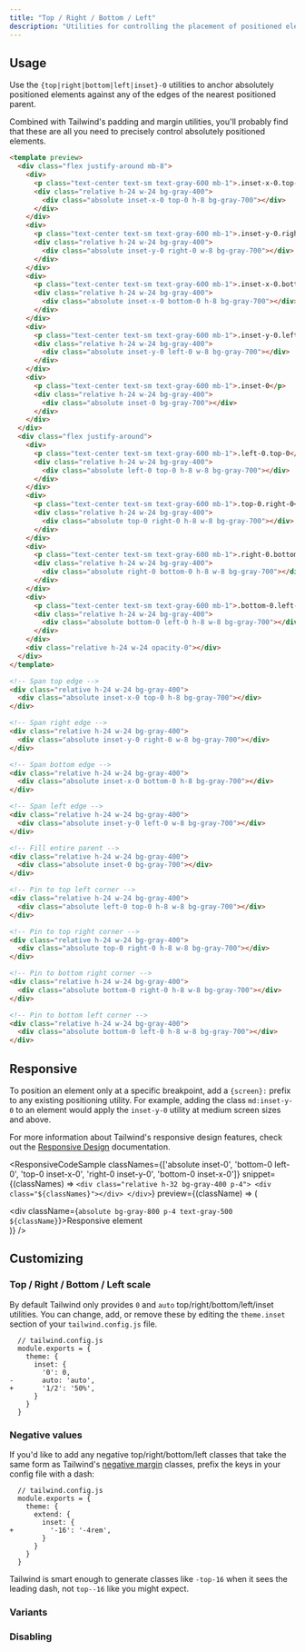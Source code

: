 ```yaml
---
title: "Top / Right / Bottom / Left"
description: "Utilities for controlling the placement of positioned elements."
---
```




## Usage

Use the `{top|right|bottom|left|inset}-0` utilities to anchor absolutely positioned elements against any of the edges of the nearest positioned parent.

Combined with Tailwind's padding and margin utilities, you'll probably find that these are all you need to precisely control absolutely positioned elements.

```html
<template preview>
  <div class="flex justify-around mb-8">
    <div>
      <p class="text-center text-sm text-gray-600 mb-1">.inset-x-0.top-0</p>
      <div class="relative h-24 w-24 bg-gray-400">
        <div class="absolute inset-x-0 top-0 h-8 bg-gray-700"></div>
      </div>
    </div>
    <div>
      <p class="text-center text-sm text-gray-600 mb-1">.inset-y-0.right-0</p>
      <div class="relative h-24 w-24 bg-gray-400">
        <div class="absolute inset-y-0 right-0 w-8 bg-gray-700"></div>
      </div>
    </div>
    <div>
      <p class="text-center text-sm text-gray-600 mb-1">.inset-x-0.bottom-0</p>
      <div class="relative h-24 w-24 bg-gray-400">
        <div class="absolute inset-x-0 bottom-0 h-8 bg-gray-700"></div>
      </div>
    </div>
    <div>
      <p class="text-center text-sm text-gray-600 mb-1">.inset-y-0.left-0</p>
      <div class="relative h-24 w-24 bg-gray-400">
        <div class="absolute inset-y-0 left-0 w-8 bg-gray-700"></div>
      </div>
    </div>
    <div>
      <p class="text-center text-sm text-gray-600 mb-1">.inset-0</p>
      <div class="relative h-24 w-24 bg-gray-400">
        <div class="absolute inset-0 bg-gray-700"></div>
      </div>
    </div>
  </div>
  <div class="flex justify-around">
    <div>
      <p class="text-center text-sm text-gray-600 mb-1">.left-0.top-0</p>
      <div class="relative h-24 w-24 bg-gray-400">
        <div class="absolute left-0 top-0 h-8 w-8 bg-gray-700"></div>
      </div>
    </div>
    <div>
      <p class="text-center text-sm text-gray-600 mb-1">.top-0.right-0</p>
      <div class="relative h-24 w-24 bg-gray-400">
        <div class="absolute top-0 right-0 h-8 w-8 bg-gray-700"></div>
      </div>
    </div>
    <div>
      <p class="text-center text-sm text-gray-600 mb-1">.right-0.bottom-0</p>
      <div class="relative h-24 w-24 bg-gray-400">
        <div class="absolute right-0 bottom-0 h-8 w-8 bg-gray-700"></div>
      </div>
    </div>
    <div>
      <p class="text-center text-sm text-gray-600 mb-1">.bottom-0.left-0</p>
      <div class="relative h-24 w-24 bg-gray-400">
        <div class="absolute bottom-0 left-0 h-8 w-8 bg-gray-700"></div>
      </div>
    </div>
    <div class="relative h-24 w-24 opacity-0"></div>
  </div>
</template>

<!-- Span top edge -->
<div class="relative h-24 w-24 bg-gray-400">
  <div class="absolute inset-x-0 top-0 h-8 bg-gray-700"></div>
</div>

<!-- Span right edge -->
<div class="relative h-24 w-24 bg-gray-400">
  <div class="absolute inset-y-0 right-0 w-8 bg-gray-700"></div>
</div>

<!-- Span bottom edge -->
<div class="relative h-24 w-24 bg-gray-400">
  <div class="absolute inset-x-0 bottom-0 h-8 bg-gray-700"></div>
</div>

<!-- Span left edge -->
<div class="relative h-24 w-24 bg-gray-400">
  <div class="absolute inset-y-0 left-0 w-8 bg-gray-700"></div>
</div>

<!-- Fill entire parent -->
<div class="relative h-24 w-24 bg-gray-400">
  <div class="absolute inset-0 bg-gray-700"></div>
</div>

<!-- Pin to top left corner -->
<div class="relative h-24 w-24 bg-gray-400">
  <div class="absolute left-0 top-0 h-8 w-8 bg-gray-700"></div>
</div>

<!-- Pin to top right corner -->
<div class="relative h-24 w-24 bg-gray-400">
  <div class="absolute top-0 right-0 h-8 w-8 bg-gray-700"></div>
</div>

<!-- Pin to bottom right corner -->
<div class="relative h-24 w-24 bg-gray-400">
  <div class="absolute bottom-0 right-0 h-8 w-8 bg-gray-700"></div>
</div>

<!-- Pin to bottom left corner -->
<div class="relative h-24 w-24 bg-gray-400">
  <div class="absolute bottom-0 left-0 h-8 w-8 bg-gray-700"></div>
</div>
```

## Responsive

To position an element only at a specific breakpoint, add a `{screen}:` prefix to any existing positioning utility. For example, adding the class `md:inset-y-0` to an element would apply the `inset-y-0` utility at medium screen sizes and above.

For more information about Tailwind's responsive design features, check out the [Responsive Design](/docs/responsive-design) documentation.

<ResponsiveCodeSample
  classNames={['absolute inset-0', 'bottom-0 left-0', 'top-0 inset-x-0', 'right-0 inset-y-0', 'bottom-0 inset-x-0']}
  snippet={(classNames) => `
    <div class="relative h-32 bg-gray-400 p-4">
      <div class="${classNames}"></div>
    </div>
  `}
  preview={(className) => (
    <div className="relative h-32 bg-gray-400 p-4">
      <div className={`absolute bg-gray-800 p-4 text-gray-500 ${className}`}>Responsive element</div>
    </div>
  )}
/>

## Customizing

### Top / Right / Bottom / Left scale

By default Tailwind only provides `0` and `auto` top/right/bottom/left/inset utilities. You can change, add, or remove these by editing the `theme.inset` section of your `tailwind.config.js` file.

```diff-js
  // tailwind.config.js
  module.exports = {
    theme: {
      inset: {
        '0': 0,
-       auto: 'auto',
+       '1/2': '50%',
      }
    }
  }
```

### Negative values

If you'd like to add any negative top/right/bottom/left classes that take the same form as Tailwind's [negative margin](/docs/margin#negative-margins) classes, prefix the keys in your config file with a dash:

```diff-js
  // tailwind.config.js
  module.exports = {
    theme: {
      extend: {
        inset: {
+         '-16': '-4rem',
        }
      }
    }
  }
```

Tailwind is smart enough to generate classes like `-top-16` when it sees the leading dash, not `top--16` like you might expect.

### Variants

<Variants plugin="inset" name="top, right, bottom, left, and inset" />

### Disabling

<Disabling plugin="inset" name="top, right, bottom, left, and inset" />
